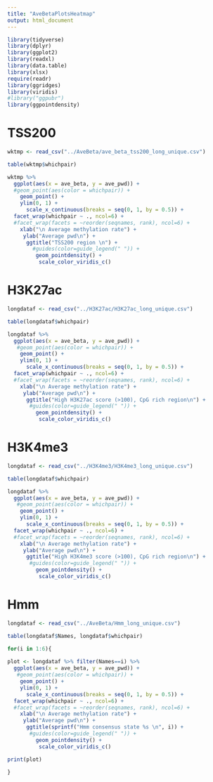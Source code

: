```yaml
---
title: "AveBetaPlotsHeatmap"
output: html_document
---
```


```r

library(tidyverse)
library(dplyr)
library(ggplot2)
library(readxl)
library(data.table)
library(xlsx)
require(readr)
library(ggridges)
library(viridis)
#library("ggpubr")
library(ggpointdensity)

```


# TSS200

```r

wktmp <- read_csv("../AveBeta/ave_beta_tss200_long_unique.csv")

table(wktmp$whichpair)

wktmp %>% 
  ggplot(aes(x = ave_beta, y = ave_pwd)) +
  #geom_point(aes(color = whichpair)) +
    geom_point() +
    ylim(0, 1) +
      scale_x_continuous(breaks = seq(0, 1, by = 0.5)) +
  facet_wrap(whichpair ~ ., ncol=6) +
  #facet_wrap(facets = ~reorder(seqnames, rank), ncol=6) +
    xlab("\n Average methylation rate") +
     ylab("Average pwd\n") +
      ggtitle("TSS200 region \n") + 
        #guides(color=guide_legend(" ")) +
         geom_pointdensity() + 
          scale_color_viridis_c()

```

# H3K27ac

```r

longdataf <- read_csv("../H3K27ac/H3K27ac_long_unique.csv") 

table(longdataf$whichpair)

longdataf %>% 
  ggplot(aes(x = ave_beta, y = ave_pwd)) +
   #geom_point(aes(color = whichpair)) +
    geom_point() +
    ylim(0, 1) +
      scale_x_continuous(breaks = seq(0, 1, by = 0.5)) +
  facet_wrap(whichpair ~ ., ncol=6) +
  #facet_wrap(facets = ~reorder(seqnames, rank), ncol=6) +
    xlab("\n Average methylation rate") +
     ylab("Average pwd\n") +
      ggtitle("High H3K27ac score (>100), CpG rich region\n") + 
       #guides(color=guide_legend(" ")) +
         geom_pointdensity() + 
          scale_color_viridis_c()

```

# H3K4me3

```r

longdataf <- read_csv("../H3K4me3/H3K4me3_long_unique.csv") 

table(longdataf$whichpair)

longdataf %>% 
  ggplot(aes(x = ave_beta, y = ave_pwd)) +
   #geom_point(aes(color = whichpair)) +
    geom_point() +
    ylim(0, 1) +
      scale_x_continuous(breaks = seq(0, 1, by = 0.5)) +
  facet_wrap(whichpair ~ ., ncol=6) +
  #facet_wrap(facets = ~reorder(seqnames, rank), ncol=6) +
    xlab("\n Average methylation rate") +
     ylab("Average pwd\n") +
      ggtitle("High H3K4me3 score (>100), CpG rich region\n") + 
       #guides(color=guide_legend(" ")) +
         geom_pointdensity() + 
          scale_color_viridis_c()

```


# Hmm

```r

longdataf <- read_csv("../AveBeta/Hmm_long_unique.csv") 

table(longdataf$Names, longdataf$whichpair)

for(i in 1:6){
  
plot <- longdataf %>% filter(Names==i) %>% 
  ggplot(aes(x = ave_beta, y = ave_pwd)) +
   #geom_point(aes(color = whichpair)) +
    geom_point() +
    ylim(0, 1) +
      scale_x_continuous(breaks = seq(0, 1, by = 0.5)) +
  facet_wrap(whichpair ~ ., ncol=6) +
  #facet_wrap(facets = ~reorder(seqnames, rank), ncol=6) +
    xlab("\n Average methylation rate") +
     ylab("Average pwd\n") +
      ggtitle(sprintf("Hmm consensus state %s \n", i)) + 
       #guides(color=guide_legend(" ")) +
         geom_pointdensity() + 
          scale_color_viridis_c()

print(plot)
  
}

```

